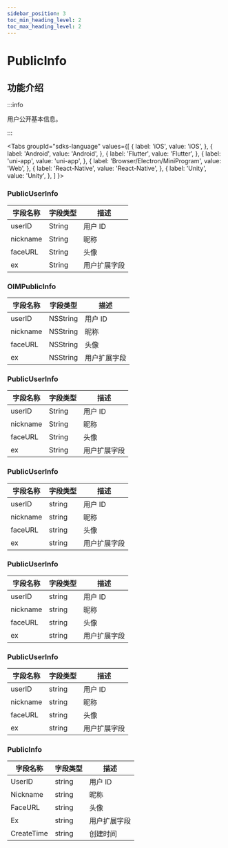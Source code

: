 ```yaml
---
sidebar_position: 3
toc_min_heading_level: 2
toc_max_heading_level: 2
---
```


# PublicInfo

## 功能介绍

:::info

用户公开基本信息。

:::

<Tabs
groupId="sdks-language"
values={[
{ label: 'iOS', value: 'iOS', },
{ label: 'Android', value: 'Android', },
{ label: 'Flutter', value: 'Flutter', },
{ label: 'uni-app', value: 'uni-app', },
{ label: 'Browser/Electron/MiniProgram', value: 'Web', },
{ label: 'React-Native', value: 'React-Native', },
{ label: 'Unity', value: 'Unity', },
]
}>

<TabItem value="Flutter">

### PublicUserInfo

| 字段名称 | 字段类型 | 描述                        |
| -------- | -------- | --------------------------- |
| userID   | String   | 用户 ID |
| nickname | String   | 昵称                        |
| faceURL  | String   | 头像                    |
| ex       | String   | 用户扩展字段                |

</TabItem>

<TabItem value="iOS">

### OIMPublicInfo

| 字段名称 | 字段类型 | 描述                        |
| -------- | -------- | --------------------------- |
| userID   | NSString | 用户 ID |
| nickname | NSString | 昵称                        |
| faceURL  | NSString | 头像                    |
| ex       | NSString | 用户扩展字段                |

</TabItem>

<TabItem value="Android">

### PublicUserInfo

| 字段名称 | 字段类型 | 描述                        |
| -------- | -------- | --------------------------- |
| userID   | String   | 用户 ID |
| nickname | String   | 昵称                        |
| faceURL  | String   | 头像                    |
| ex       | String   | 用户扩展字段                |

</TabItem>

<TabItem value="Web">

### PublicUserInfo

| 字段名称 | 字段类型 | 描述                        |
| -------- | -------- | --------------------------- |
| userID   | string   | 用户 ID |
| nickname | string   | 昵称                        |
| faceURL  | string   | 头像                    |
| ex       | string   | 用户扩展字段                |

</TabItem>

<TabItem value="uni-app">

### PublicUserInfo

| 字段名称 | 字段类型 | 描述                        |
| -------- | -------- | --------------------------- |
| userID   | string   | 用户 ID |
| nickname | string   | 昵称                        |
| faceURL  | string   | 头像                    |
| ex       | string   | 用户扩展字段                |

</TabItem>

<TabItem value="React-Native">

### PublicUserInfo

| 字段名称 | 字段类型 | 描述                        |
| -------- | -------- | --------------------------- |
| userID   | string   | 用户 ID |
| nickname | string   | 昵称                        |
| faceURL  | string   | 头像                    |
| ex       | string   | 用户扩展字段                |

</TabItem>

<TabItem value="Unity">

### PublicInfo

| 字段名称 | 字段类型 | 描述                        |
| -------- | -------- | --------------------------- |
| UserID   | string| 用户 ID |
| Nickname | string| 昵称                        |
| FaceURL  | string| 头像                    |
| Ex       | string| 用户扩展字段                |
| CreateTime| string| 创建时间|

</TabItem>
</Tabs>
